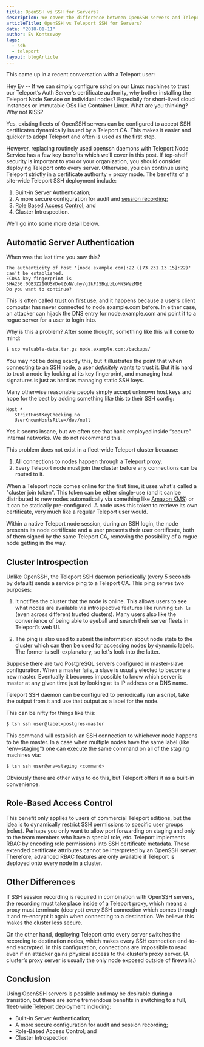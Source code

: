 ```yaml
---
title: OpenSSH vs SSH for Servers?
description: We cover the difference between OpenSSH servers and Teleport SSH node service for Teleport clusters.
articleTitle: OpenSSH vs Teleport SSH for Servers?
date: "2018-01-11"
author: Ev Kontsevoy
tags:
  - ssh
  - teleport
layout: blogArticle
---
```



This came up in a recent conversation with a Teleport user:

<Quote>
  Hey Ev -- If we can simply configure sshd on our Linux machines to trust our
  Teleport’s Auth Server’s certificate authority, why bother installing the
  Teleport Node Service on individual nodes? Especially for short-lived cloud
  instances or immutable OSs like Container Linux. What are you thinking? Why
  not KISS?
</Quote>

Yes, existing fleets of OpenSSH servers can be configured to accept SSH
certificates dynamically issued by a Teleport CA. This makes it easier and
quicker to adopt Teleport and often is used as the first step.

However, replacing routinely used openssh daemons with Teleport Node Service
has a few key benefits which we’ll cover in this post. If top-shelf security is
important to you or your organization, you should consider deploying Teleport
onto every server. Otherwise, you can continue using Teleport strictly in a
certificate authority + proxy mode. The benefits of a site-wide Teleport SSH
deployment include:

1. Built-in Server Authentication;
2. A more secure configuration for audit and [session recording](https://goteleport.com/features/);
3. [Role Based Access Control](https://goteleport.com/teleport/features/rbac-for-ssh/); and
4. Cluster Introspection.

We’ll go into some more detail below.

## Automatic Server Authentication

When was the last time you saw this?

```text
The authenticity of host '[node.example.com]:22 ([73.231.13.15]:22)' can't be established.
ECDSA key fingerprint is SHA256:0OB3Z21GUSYDotZoN/uhy/g1kFJSBqUzLoMNSWezMDE
Do you want to continue?
```

This is often called [trust on first use](https://en.wikipedia.org/wiki/Trust_on_first_use),
and it happens because a user’s client computer has never connected to
node.example.com before. In either case, an attacker can hijack the DNS entry
for node.example.com and point it to a rogue server for a user to login into.

Why is this a problem? After some thought, something like this will come to mind:

```bash
$ scp valuable-data.tar.gz node.example.com:/backups/
```

You may not be doing exactly this, but it illustrates the point that when
connecting to an SSH node, a user _definitely_ wants to trust it. But it is hard
to trust a node by looking at its key fingerprint, and managing host signatures
is just as hard as managing static SSH keys.

Many otherwise reasonable people simply accept unknown host keys and hope for
the best by adding something like this to their SSH config:

```
Host *
   StrictHostKeyChecking no
   UserKnownHostsFile=/dev/null
```

Yes it seems insane, but we often see that hack employed inside “secure”
internal networks. We do not recommend this.

This problem does not exist in a fleet-wide Teleport cluster because:

1. All connections to nodes happen through a Teleport proxy.
2. Every Teleport node must join the cluster before any connections can be
   routed to it.

When a Teleport node comes online for the first time, it uses what's called a
"cluster join token". This token can be either single-use (and it can be
distributed to new nodes automatically via something like [Amazon KMS](https://docs.aws.amazon.com/systems-manager/latest/userguide/systems-manager-paramstore.html))
or it can be statically pre-configured. A node uses this token to retrieve its
own certificate, very much like a regular Teleport user would.

Within a native Teleport node session, during an SSH login, the node presents
its node certificate and a user presents their user certificate, both of them
signed by the same Teleport CA, removing the possibility of a rogue node
getting in the way.

## Cluster Introspection

Unlike OpenSSH, the Teleport SSH daemon periodically (every 5 seconds by
default) sends a service ping to a Teleport CA. This ping serves two purposes:

1. It notifies the cluster that the node is online. This allows users to see
   what nodes are available via introspective features like running `tsh ls`
   (even across different trusted clusters). Many users also like the
   convenience of being able to eyeball and search their server fleets in
   Teleport’s web UI.

2. The ping is also used to submit the information about node state to the
   cluster which can then be used for accessing nodes by dynamic labels. The
   former is self-explanatory, so let's look into the latter.

Suppose there are two PostgreSQL servers configured in master-slave
configuration. When a master fails, a slave is usually elected to become a new
master. Eventually it becomes impossible to know which server is master at any
given time just by looking at its IP address or a DNS name.

Teleport SSH daemon can be configured to periodically run a script, take the
output from it and use that output as a label for the node.

This can be nifty for things like this:

```bash
$ tsh ssh user@label=postgres-master
```

This command will establish an SSH connection to whichever node happens to be
the master. In a case when multiple nodes have the same label (like
"env=staging") one can execute the same command on all of the staging machines via:

```bash
$ tsh ssh user@env=staging <command>
```

Obviously there are other ways to do this, but Teleport offers it as a built-in
convenience.

## Role-Based Access Control

This benefit only applies to users of commercial Teleport editions, but the
idea is to dynamically restrict SSH permissions to specific user groups
(roles). Perhaps you only want to allow port forwarding on staging and only to
the team members who have a special role, etc. Teleport implements RBAC by
encoding role permissions into SSH certificate metadata. These extended
certificate attributes cannot be interpreted by an OpenSSH server. Therefore,
advanced RBAC features are only available if Teleport is deployed onto every
node in a cluster.

## Other Differences

If SSH session recording is required in combination with OpenSSH servers, the
recording must take place inside of a Teleport proxy, which means a proxy must
terminate (decrypt) every SSH connection which comes through it and re-encrypt
it again when connecting to a destination. We believe this makes the cluster
less secure.

On the other hand, deploying Teleport onto every server switches the recording
to destination nodes, which makes every SSH connection end-to-end encrypted. In
this configuration, connections are impossible to read even if an attacker
gains physical access to the cluster’s proxy server. (A cluster’s proxy server
is usually the only node exposed outside of firewalls.)

<EmailSubscribeViolet />

## Conclusion

Using OpenSSH servers is possible and may be desirable during a transition, but
there are some tremendous benefits in switching to a full, fleet-wide [Teleport](https://goteleport.com/)
deployment including:

- Built-in Server Authentication;
- A more secure configuration for audit and session recording;
- Role-Based Access Control; and
- Cluster Introspection
